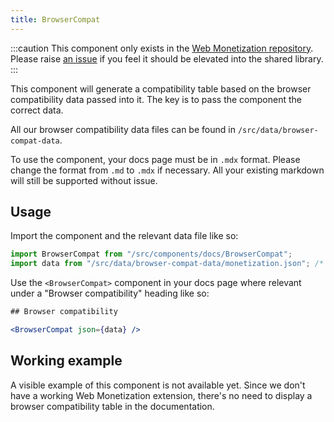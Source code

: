 ```yaml
---
title: BrowserCompat
---
```


:::caution
This component only exists in the [Web Monetization repository](https://github.com/WICG/webmonetization/tree/main/src/components/docs). Please raise [an issue](https://github.com/interledger/docs-design-system/issues/new?assignees=&labels=enhancement&projects=&template=feature_request.yml&title=%5BFEATURE%5D+%3Ctitle%3E) if you feel it should be elevated into the shared library.
:::

This component will generate a compatibility table based on the browser compatibility data passed into it. The key is to pass the component the correct data.

All our browser compatibility data files can be found in `/src/data/browser-compat-data`.

To use the component, your docs page must be in `.mdx` format. Please change the format from `.md` to `.mdx` if necessary. All your existing markdown will still be supported without issue.

## Usage

Import the component and the relevant data file like so:

```jsx
import BrowserCompat from "/src/components/docs/BrowserCompat";
import data from "/src/data/browser-compat-data/monetization.json"; /* this is the key */
```

Use the `<BrowserCompat>` component in your docs page where relevant under a "Browser compatibility" heading like so:

```jsx
## Browser compatibility

<BrowserCompat json={data} />
```

## Working example

A visible example of this component is not available yet. Since we don't have a working Web Monetization extension, there's no need to display a browser compatibility table in the documentation.
